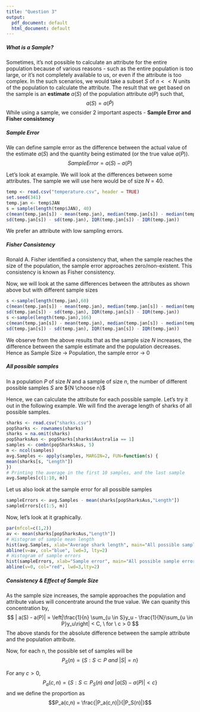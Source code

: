 ```yaml
---
title: "Question 3"
output:
  pdf_document: default
  html_document: default
---
```


##### What is a Sample?
Sometimes, it's not possible to calculate an attribute for the entire population because of various reasons - such as the entire population is too large, or it's not completely available to us, or even if the attribute is too complex.
In the such scenarios, we would take a subset $S$ of $n << N$ units of the population to calculate the attribute. The result that we get based on the sample is an **estimate** $a(S)$ of the population attribute $a(P)$ such that, $$a(S)=a(\hat{P})$$  While using a sample, we consider 2 important aspects - **Sample Error and Fisher consistency** 


##### Sample Error
We can define sample error as the difference between the actual value of the estimate $a(S)$ and the quantity being estimated (or the true value $a(P)$).
$$ Sample Error = a(S) - a(P) $$

Let's look at example. We will look at the differences between some attributes. The sample we will use here would be of size $N$ = 40.

```r
temp <- read.csv("temperature.csv", header = TRUE)
set.seed(341)
temp.jan <- temp$JAN
s = sample(length(temp$JAN), 40)
c(mean(temp.jan[s]) - mean(temp.jan), median(temp.jan[s]) - median(temp.jan),
sd(temp.jan[s]) - sd(temp.jan), IQR(temp.jan[s]) - IQR(temp.jan))

```

We prefer an attribute with low sampling errors. 

##### Fisher Consistency

Ronald A. Fisher identified a consistency that, when the sample reaches the size of the population, the sample error approaches zero/non-existent. This consistency is known as Fisher consistency. 

Now, we will look at the same differences between the attributes as shown above but with different sample
sizes 

```r
s <-sample(length(temp.jan),60)
c(mean(temp.jan[s]) - mean(temp.jan), median(temp.jan[s]) - median(temp.jan),
sd(temp.jan[s]) - sd(temp.jan), IQR(temp.jan[s]) - IQR(temp.jan))
s <-sample(length(temp.jan),166)
c(mean(temp.jan[s]) - mean(temp.jan), median(temp.jan[s]) - median(temp.jan),
sd(temp.jan[s]) - sd(temp.jan), IQR(temp.jan[s]) - IQR(temp.jan))

```

We observe from the above results that as the sample size $N$ increases, the difference between the sample
estimate and the population decreases. Hence as Sample Size -> Population, the sample error -> 0

##### All possible samples
In a population $P$ of size $N$ and a sample of size $n$, the number of different possible samples $S$ are ${N \choose n}$

Hence, we can calculate the attribute for each possible sample. Let's try it out in the following example. We will find the average length of sharks of all possible samples.

```r
sharks <- read.csv("sharks.csv")
popSharks <- rownames(sharks)
sharks = na.omit(sharks)
popSharksAus <- popSharks[sharks$Australia == 1]
samples <- combn(popSharksAus, 5)
m <- ncol(samples)
avg.Samples <- apply(samples, MARGIN=2, FUN=function(s) {
mean(sharks[s, "Length"])
})
# Printing the average in the first 10 samples, and the last sample
avg.Samples[c(1:10, m)]

```

Let us also look at the sample error for all possible samples

```r
sampleErrors <- avg.Samples - mean(sharks[popSharksAus,"Length"])
sampleErrors[c(1:5, m)]
```

Now, let's look at it graphically. 
```r
par(mfcol=c(1,2))
av <- mean(sharks[popSharksAus,"Length"])
# Histogram of sample mean length
hist(avg.Samples, xlab="Average shark length", main="All possible sample averages", col="grey")
abline(v=av, col="blue", lwd=3, lty=2)
# Histogram of sample errors
hist(sampleErrors, xlab="Sample error", main="All possible sample errors", col="grey")
abline(v=0, col="red", lwd=3,lty=2)
```

##### Consistency & Effect of Sample Size
As the sample size increases, the sample approaches the population and attribute values will concentrate around the true value. 
We can quanity this concentration by, 
$$ | a(S) - a(P)| = \left|\frac{1}{n} \sum_{u \in S}y_u - \frac{1}{N}\sum_{u \in P}y_u\right| < C, \  for \ c > 0 $$
The above stands for the absolute difference between the sample attribute and the population attribute. 

Now, for each n, the possible set of samples will be 
$$ P_S(n) = \{S : S \subset P \ and \  |S| =n\}
$$

For any $c>0,$
$$ P_a(c,n) = \{S : S \subset P_S(n) \ and \ |a(S) - a(P)| < c\}
$$
and we define the proportion as  $$P_a(c,n) = \frac{|P_a(c,n)|}{|P_S(n)|}$$
